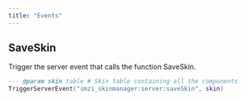 ```yaml
---
title: "Events"
---
```


## SaveSkin

Trigger the server event that calls the function SaveSkin.

```LUA
--- @param skin table # Skin table containing all the components
TriggerServerEvent("smzi_skinmanager:server:saveSkin", skin)
```
